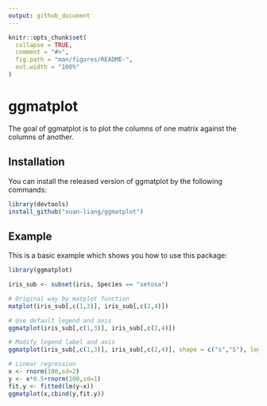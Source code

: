 ```yaml
---
output: github_document
---
```


<!-- README.md is generated from README.Rmd. Please edit that file -->

```r
knitr::opts_chunk$set(
  collapse = TRUE,
  comment = "#>",
  fig.path = "man/figures/README-",
  out.width = "100%"
)
```
# ggmatplot

<!-- badges: start -->
<!-- badges: end -->

The goal of ggmatplot is to plot the columns of one matrix against the columns of another.

## Installation

You can install the released version of ggmatplot by the following commands:

```r
library(devtools)
install_github("xuan-liang/ggmatplot")
```

## Example

This is a basic example which shows you how to use this package:

```r
library(ggmatplot)

iris_sub <- subset(iris, Species == "setosa")

# Original way by matplot function
matplot(iris_sub[,c(1,3)], iris_sub[,c(2,4)])

# Use default legend and axis
ggmatplot(iris_sub[,c(1,3)], iris_sub[,c(2,4)])

# Modify legend label and axis
ggmatplot(iris_sub[,c(1,3)], iris_sub[,c(2,4)], shape = c("s","S"), legend_label =  c("Sepal","Petal"), legend_title = "", xlab = "Length", ylab="Width")

# Linear regression
x <- rnorm(100,sd=2)
y <- x*0.5+rnorm(100,sd=1)
fit.y <- fitted(lm(y~x))
ggmatplot(x,cbind(y,fit.y))
```
